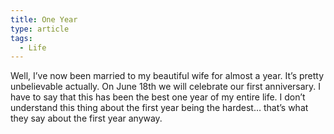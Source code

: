 ```yaml
---
title: One Year
type: article
tags:
  - Life
---
```


Well, I’ve now been married to my beautiful wife for almost a year. It’s pretty unbelievable actually. On June 18th we will celebrate our first anniversary. I have to say that this has been the best one year of my entire life. I don’t understand this thing about the first year being the hardest… that’s what they say about the first year anyway.
